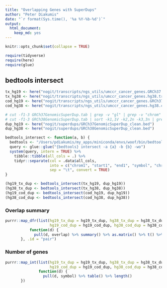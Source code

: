 ```yaml
---
title: "Overlapping Genes with SuperDups"
author: "Peter Diakumis"
date: "`r format(Sys.time(), '%a %Y-%b-%d')`"
output:
  html_document:
    keep_md: yes
---
```


```r
knitr::opts_chunk$set(collapse = TRUE)
```

```r
require(tidyverse)
require(here)
require(glue)
```

## bedtools intersect

```r

tx_hg19 <- here("nogit/transcripts/ngs_utils/umccr_cancer_genes.GRCh37.transcript.bed")
tx_hg38 <- here("nogit/transcripts/ngs_utils/umccr_cancer_genes.hg38.transcript.bed")
cod_hg19 <- here("nogit/transcripts/ngs_utils/umccr_cancer_genes.GRCh37.coding.bed")
cod_hg38 <- here("nogit/transcripts/ngs_utils/umccr_cancer_genes.hg38.coding.bed")

# cut -f1-3 GRCh37GenomicSuperDup.tab | grep -v "gl" | grep -v "chrom" | sort -k1,1V -k2,2n -k3,3n | sed 's/chr//' | uniq > GRCh37GenomicSuperDup_clean.bed
# cut -f1-3 GRCh38GenomicSuperDup.tab | sort -k1,1V -k2,2n -k3,3n | grep -v "_" | grep -v "EBV" | uniq > GRCh38GenomicSuperDup_clean.bed
dup_hg19 <- here("nogit/superdups/GRCh37GenomicSuperDup_clean.bed")
dup_hg38 <- here("nogit/superdups/GRCh38GenomicSuperDup_clean.bed")

bedtools_intersect <- function(a, b) {
  bedtools <- "/Users/pdiakumis/my_apps/miniconda/envs/woof/bin/bedtools"
  query <- glue::glue("{bedtools} intersect -a {a} -b {b} -wo")
  system(query, intern = TRUE) %>%
    tibble::tibble(all_cols = .) %>%
    tidyr::separate(col = .data$all_cols,
                    into = c("chrom1", "start1", "end1", "symbol", "chrom2", "start2", "end2", "overlap"),
                    sep = "\t", convert = TRUE)
}

(hg19_tx_dup <- bedtools_intersect(tx_hg19, dup_hg19))
(hg38_tx_dup <- bedtools_intersect(tx_hg38, dup_hg38))
(hg19_cod_dup <- bedtools_intersect(cod_hg19, dup_hg19))
(hg38_cod_dup <- bedtools_intersect(cod_hg38, dup_hg38))

```

### Overlap summary

```r
purrr::map_dfr(list(hg19_tx_dup = hg19_tx_dup, hg38_tx_dup = hg38_tx_dup,
                    hg19_cod_dup = hg19_cod_dup, hg38_cod_dup = hg38_cod_dup),
           function(d) {
             pull(d, overlap) %>% summary() %>% as.matrix() %>% t() %>% as_tibble()
       }, .id = "pair")
```

### Number of genes

```r
purrr::map_int(list(hg19_tx_dup = hg19_tx_dup, hg38_tx_dup = hg38_tx_dup,
                    hg19_cod_dup = hg19_cod_dup, hg38_cod_dup = hg38_cod_dup),
               function(d) {
                 pull(d, symbol) %>% table() %>% length()
       })
```

